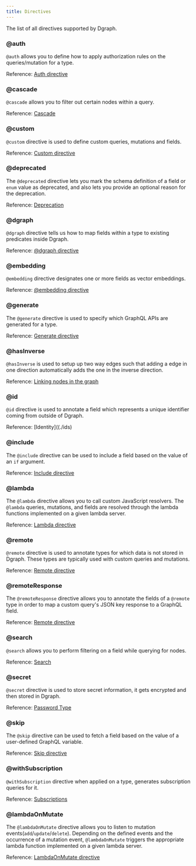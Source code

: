 ```yaml
---
title: Directives
---
```


The list of all directives supported by Dgraph.

### @auth

`@auth` allows you to define how to apply authorization rules on the
queries/mutation for a type.

Reference: [Auth directive](./auth)

### @cascade

`@cascade` allows you to filter out certain nodes within a query.

Reference: [Cascade](/graphql/queries/cascade)

### @custom

`@custom` directive is used to define custom queries, mutations and fields.

Reference: [Custom directive](./graphql/custom/directive)

### @deprecated

The `@deprecated` directive lets you mark the schema definition of a field or
`enum` value as deprecated, and also lets you provide an optional reason for the
deprecation.

Reference: [Deprecation](./deprecated)

### @dgraph

`@dgraph` directive tells us how to map fields within a type to existing
predicates inside Dgraph.

Reference: [@dgraph directive](./directive-dgraph)

### @embedding

`@embedding` directive designates one or more fields as vector embeddings.

Reference: [@embedding directive](./embedding)

### @generate

The `@generate` directive is used to specify which GraphQL APIs are generated
for a type.

Reference: [Generate directive](./generate)

### @hasInverse

`@hasInverse` is used to setup up two way edges such that adding a edge in one
direction automatically adds the one in the inverse direction.

Reference: [Linking nodes in the graph](./graph-links)

### @id

`@id` directive is used to annotate a field which represents a unique identifier
coming from outside of Dgraph.

Reference: [Identity]((./ids)

### @include

The `@include` directive can be used to include a field based on the value of an
`if` argument.

Reference: [Include directive](./skip-include)

### @lambda

The `@lambda` directive allows you to call custom JavaScript resolvers. The
`@lambda` queries, mutations, and fields are resolved through the lambda
functions implemented on a given lambda server.

Reference: [Lambda directive](./lambda-overview)

### @remote

`@remote` directive is used to annotate types for which data is not stored in
Dgraph. These types are typically used with custom queries and mutations.

Reference: [Remote directive](./directive.md#remote-types)

### @remoteResponse

The `@remoteResponse` directive allows you to annotate the fields of a `@remote`
type in order to map a custom query's JSON key response to a GraphQL field.

Reference: [Remote directive](./directive.md##remote-response)

### @search

`@search` allows you to perform filtering on a field while querying for nodes.

Reference: [Search](./search)

### @secret

`@secret` directive is used to store secret information, it gets encrypted and
then stored in Dgraph.

Reference: [Password Type](./types.md#password-type)

### @skip

The `@skip` directive can be used to fetch a field based on the value of a
user-defined GraphQL variable.

Reference: [Skip directive](./skip-include)

### @withSubscription

`@withSubscription` directive when applied on a type, generates subscription
queries for it.

Reference: [Subscriptions](./subscriptions)

### @lambdaOnMutate

The `@lambdaOnMutate` directive allows you to listen to mutation
events(`add`/`update`/`delete`). Depending on the defined events and the
occurrence of a mutation event, `@lambdaOnMutate` triggers the appropriate
lambda function implemented on a given lambda server.

Reference: [LambdaOnMutate directive](./webhook)
